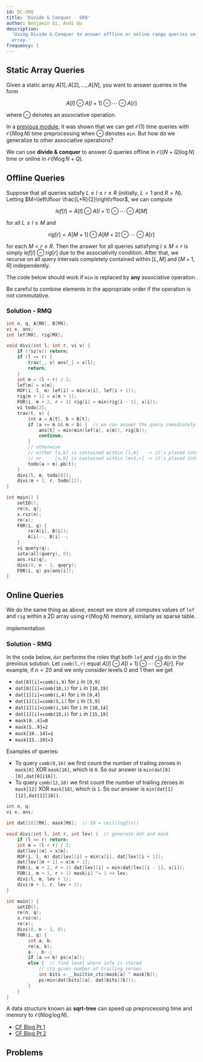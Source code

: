 ```yaml
---
id: DC-SRQ
title: 'Divide & Conquer - SRQ'
author: Benjamin Qi, Andi Qu
description:
  'Using Divide & Conquer to answer offline or online range queries on a static
  array.'
frequency: 1
---
```


## Static Array Queries

<FocusProblem problem="diviSample" />

Given a static array $A[1],A[2],\ldots,A[N]$, you want to answer queries in the
form

$$
A[l]\ominus A[l+1]\ominus \cdots \ominus A[r]
$$

where $\ominus$ denotes an associative operation.

In a [previous module](/thermodynamics/tree-euler#sparse-tables), it was shown that we can
get $\mathcal{O}(1)$ time queries with $\mathcal{O}(N\log N)$ time preprocessing
when $\ominus$ denotes `min`. But how do we generalize to other associative
operations?

We can use **divide & conquer** to answer $Q$ queries offline in
$\mathcal{O}((N+Q)\log N)$ time or online in $\mathcal{O}(N\log N+Q)$.

## Offline Queries

Suppose that all queries satisfy $L\le l\le r\le R$ (initially, $L=1$ and
$R=N$). Letting $M=\left\lfloor \frac{L+R}{2}\right\rfloor$, we can compute

$$
lef[l]=A[l]\ominus A[l+1]\ominus \cdots \ominus A[M]
$$

for all $L\le l\le M$ and

$$
rig[r]=A[M+1]\ominus A[M+2] \ominus \cdots\ominus A[r]
$$

for each $M< r\le R$. Then the answer for all queries satisfying $l\le M< r$ is
simply $lef[l]\ominus rig[r]$ due to the associativity condition. After that, we
recurse on all query intervals completely contained within $[L,M]$ and $[M+1,R]$
independently.

The code below should work if `min` is replaced by **any** associative
operation.

<Warning>

Be careful to combine elements in the appropriate order if the operation is not
commutative.

</Warning>

### Solution - RMQ

```cpp
int n, q, A[MX], B[MX];
vi x, ans;
int lef[MX], rig[MX];

void divi(int l, int r, vi v) {
	if (!sz(v)) return;
	if (l == r) {
		trav(_, v) ans[_] = x[l];
		return;
	}
	int m = (l + r) / 2;
	lef[m] = x[m];
	ROF(i, l, m) lef[i] = min(x[i], lef[i + 1]);
	rig[m + 1] = x[m + 1];
	FOR(i, m + 2, r + 1) rig[i] = min(rig[i - 1], x[i]);
	vi todo[2];
	trav(t, v) {
		int a = A[t], b = B[t];
		if (a <= m && m < b) {  // we can answer the query immediately
			ans[t] = min(min(lef[a], x[m]), rig[b]);
			continue;
		}
		// otherwise
		// either [a,b] is contained within [l,m]   -> it's placed into todo[0]
		// or     [a,b] is contained within [m+1,r] -> it's placed into todo[1]
		todo[a > m].pb(t);
	}
	divi(l, m, todo[0]);
	divi(m + 1, r, todo[1]);
}

int main() {
	setIO();
	re(n, q);
	x.rsz(n);
	re(x);
	F0R(i, q) {
		re(A[i], B[i]);
		A[i]--, B[i]--;
	}
	vi query(q);
	iota(all(query), 0);
	ans.rsz(q);
	divi(0, n - 1, query);
	F0R(i, q) ps(ans[i]);
}
```

## Online Queries

We do the same thing as above, except we store all computes values of `lef` and
`rig` within a 2D array using $\mathcal{O}(N\log N)$ memory, similarly as sparse
table.

<Resources>
	<Resource
		source="Benq"
		url="https://github.com/bqi343/USACO/blob/master/Implementations/content/data-structures/Static%20Range%20Queries%20(9.1)/RangeQuery.h"
		title="RangeQuery"
	>
		implementation
	</Resource>
</Resources>

### Solution - RMQ

In the code below, `dat` performs the roles that both `lef` and `rig` do in the
previous solution. Let `comb(l,r)` equal
$A[l]\ominus A[l+1]\ominus \cdots \ominus A[r]$. For example, if $n=20$ and we
only consider levels $0$ and $1$ then we get

- `dat[0][i]=comb(i,9)` for `i` in `[0,9]`
- `dat[0][i]=comb(10,i)` for `i` in `[10,19]`
- `dat[1][i]=comb(i,4)` for `i` in `[0,4]`
- `dat[1][i]=comb(5,i)` for `i` in `[5,9]`
- `dat[1][i]=comb(i,14)` for `i` in `[10,14]`
- `dat[1][i]=comb(15,i)` for `i` in `[15,19]`
- `mask[0..4]=0`
- `mask[5..9]=2`
- `mask[10..14]=1`
- `mask[15..19]=3`

Examples of queries:

- To query `comb(0,16)` we first count the number of trailing zeroes in
  `mask[0]` XOR `mask[16]`, which is `0`. So our answer is
  `min(dat[0][0],dat[0][16])`.
- To query `comb(12,18)` we first count the number of trailing zeroes in
  `mask[12]` XOR `mask[18]`, which is `1`. So our answer is
  `min(dat[1][12],dat[1][18])`.

```cpp
int n, q;
vi x, ans;

int dat[18][MX], mask[MX];  // 18 = ceil(log2(n))

void divi(int l, int r, int lev) {  // generate dat and mask
	if (l == r) return;
	int m = (l + r) / 2;
	dat[lev][m] = x[m];
	ROF(i, l, m) dat[lev][i] = min(x[i], dat[lev][i + 1]);
	dat[lev][m + 1] = x[m + 1];
	FOR(i, m + 2, r + 1) dat[lev][i] = min(dat[lev][i - 1], x[i]);
	FOR(i, m + 1, r + 1) mask[i] ^= 1 << lev;
	divi(l, m, lev + 1);
	divi(m + 1, r, lev + 1);
}

int main() {
	setIO();
	re(n, q);
	x.rsz(n);
	re(x);
	divi(0, n - 1, 0);
	F0R(i, q) {
		int a, b;
		re(a, b);
		a--, b--;
		if (a == b) ps(x[a]);
		else {  // find level where info is stored
			// ctz gives number of trailing zeroes
			int bits = __builtin_ctz(mask[a] ^ mask[b]);
			ps(min(dat[bits][a], dat[bits][b]));
		}
	}
}
```

<Optional title="Faster Preprocessing">

A data structure known as **sqrt-tree** can speed up preprocessing time and
memory to $\mathcal{O}(N\log \log N)$.

- [CF Blog Pt 1](http://codeforces.com/blog/entry/57046)
- [CF Blog Pt 2](http://codeforces.com/blog/entry/59092)

</Optional>

## Problems

<Problems problems="general" />
